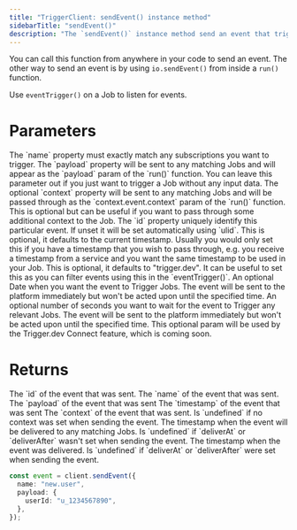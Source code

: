 ```yaml
---
title: "TriggerClient: sendEvent() instance method"
sidebarTitle: "sendEvent()"
description: "The `sendEvent()` instance method send an event that triggers any Jobs that are listening for that event (based on the name)."
---
```


You can call this function from anywhere in your code to send an event. The other way to send an event is by using `io.sendEvent()` from inside a `run()` function.

Use `eventTrigger()` on a Job to listen for events.

# Parameters

<ParamField body="event" type="object" required>
  <Expandable title="properties" defaultOpen>
    <ParamField body="name" type="string" required>
      The `name` property must exactly match any subscriptions you want to
      trigger.
    </ParamField>
    <ParamField body="payload" type="any">
      The `payload` property will be sent to any matching Jobs and will appear
      as the `payload` param of the `run()` function. You can leave this
      parameter out if you just want to trigger a Job without any input data.
    </ParamField>
    <ParamField body="context" type="any">
      The optional `context` property will be sent to any matching Jobs and will
      be passed through as the `context.event.context` param of the `run()`
      function. This is optional but can be useful if you want to pass through
      some additional context to the Job.
    </ParamField>
    <ParamField body="id" type="string">
      The `id` property uniquely identify this particular event. If unset it
      will be set automatically using `ulid`.
    </ParamField>
    <ParamField body="timestamp" type="string">
      This is optional, it defaults to the current timestamp. Usually you would
      only set this if you have a timestamp that you wish to pass through, e.g.
      you receive a timestamp from a service and you want the same timestamp to
      be used in your Job.
    </ParamField>
    <ParamField body="source" type="string">
      This is optional, it defaults to "trigger.dev". It can be useful to set
      this as you can filter events using this in the `eventTrigger()`.
    </ParamField>
  </Expandable>
</ParamField>

<ParamField body="options" type="object">
  <Expandable title="properties" defaultOpen>
    <ParamField body="deliverAt" type="Date">
      An optional Date when you want the event to Trigger Jobs. The event will
      be sent to the platform immediately but won't be acted upon until the
      specified time.
    </ParamField>
    <ParamField body="deliverAfter" type="number">
      An optional number of seconds you want to wait for the event to Trigger
      any relevant Jobs. The event will be sent to the platform immediately but
      won't be acted upon until the specified time.
    </ParamField>
    <ParamField body="accountId" type="string">
      This optional param will be used by the Trigger.dev Connect feature, which
      is coming soon.
    </ParamField>
  </Expandable>
</ParamField>

# Returns

<ResponseField type="object">
  <Expandable title="properties" defaultOpen>
    <ResponseField name="id" type="string" required>
      The `id` of the event that was sent.
    </ResponseField>
    <ResponseField name="name" type="string" required>
      The `name` of the event that was sent.
    </ResponseField>
    <ResponseField name="payload" type="any" required>
      The `payload` of the event that was sent
    </ResponseField>
    <ResponseField name="timestamp" type="Date" required>
      The `timestamp` of the event that was sent
    </ResponseField>
    <ResponseField name="context" type="any">
      The `context` of the event that was sent. Is `undefined` if no context was
      set when sending the event.
    </ResponseField>
    <ResponseField name="deliverAt" type="Date">
      The timestamp when the event will be delivered to any matching Jobs. Is
      `undefined` if `deliverAt` or `deliverAfter` wasn't set when sending the
      event.
    </ResponseField>
    <ResponseField name="deliveredAt" type="Date">
      The timestamp when the event was delivered. Is `undefined` if `deliverAt`
      or `deliverAfter` were set when sending the event.
    </ResponseField>
  </Expandable>
</ResponseField>

<RequestExample>

```ts Simple example with a payload
const event = client.sendEvent({
  name: "new.user",
  payload: {
    userId: "u_1234567890",
  },
});
```

</RequestExample>
